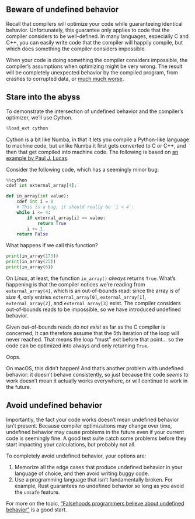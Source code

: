 ## Beware of undefined behavior

Recall that compilers will optimize your code while guaranteeing identical behavior.
Unfortunately, this guarantee only applies to code that the compiler considers to be well-defined.
In many languages, especially C and C++, you can easily write code that the compiler will happily compile, but which does something the compiler considers impossible.

When your code is doing something the compiler considers impossible, the compiler's assumptions when optimizing might be very wrong.
The result will be completely unexpected behavior by the compiled program, from crashes to corrupted data, or [much much worse](https://stackoverflow.com/questions/18506029/can-undefined-behavior-erase-the-hard-drive#comment27209771_18506029).

## Stare into the abyss

To demonstrate the intersection of undefined behavior and the compiler's optimizer, we'll use Cython.

```python
%load_ext cython
```

Cython is a bit like Numba, in that it lets you compile a Python-like language to machine code, but unlike Numba it first gets converted to C or C++, and then that get compiled into machine code.
The following is based on [an example by Paul J. Lucas](https://dev.to/pauljlucas/undefined-behavior-in-c-and-c-3a20).

Consider the following code, which has a seemingly minor bug:

```python
%%cython
cdef int external_array[4];

def in_array(int value):
    cdef int i = 0
    # This is a bug, it should really be `i < 4`:
    while i <= 4:
        if external_array[i] == value:
            return True
        i += 1
    return False
```

What happens if we call this function?

```python
print(in_array(173))
print(in_array(25))
print(in_array(6))
```

On Linux, at least, the function `in_array()` _always_ returns `True`.
What's happening is that the compiler notices we're reading from `external_array[4]`, which is an out-of-bounds read: since the array is of size 4, only entries `external_array[0]`, `external_array[1]`, `external_array[2]`, and `external_array[3]` exist.
The compiler considers out-of-bounds reads to be impossible, so we have introduced undefined behavior.

Given out-of-bounds reads _do not exist_ as far as the C compiler is concerned, It can therefore assume that the 5th iteration of the loop will never reached.
That means the loop "must" exit before that point... so the code can be optimized into always and only returning `True`.

Oops.

On macOS, this didn't happen!
And that's another problem with undefined behavior: it doesn't behave consistently, so just because the code _seems_ to work doesn't mean it actually works everywhere, or will continue to work in the future.

## Avoid undefined behavior

Importantly, the fact your code works doesn't mean undefined behavior isn't present.
Because compiler optimizations may change over time, undefined behavior may cause problems in the future even if your current code is seemingly fine.
A good test suite catch some problems before they start impacting your calculations, but probably not all.

To completely avoid undefined behavior, your options are:

1. Memorize all the edge cases that produce undefined behavior in your language of choice, and then avoid writing buggy code.
2. Use a programming language that isn't fundamentally broken.
   For example, Rust guarantees no undefined behavior so long as you avoid the `unsafe` feature.

For more on the topic, ["Falsehoods programmers believe about undefined behavior"](https://predr.ag/blog/falsehoods-programmers-believe-about-undefined-behavior/) is a good start.
